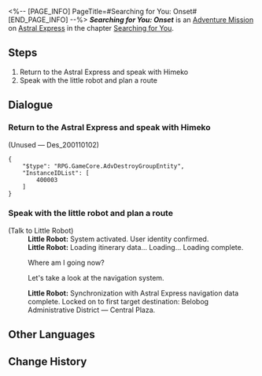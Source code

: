 <%-- [PAGE_INFO]
PageTitle=#Searching for You: Onset#
[END_PAGE_INFO] --%>
{{Stub|Dialogue.}}
{{Mission Infobox
|id            = 2001101
|title         = 
|image         = <!--Mission Searching for You Onset.png-->
|type          = Adventure
|event_name    = 
|chapter       = Searching for You
|requirements  = [[Trailblaze Mission]] ''[[Obsequies Performed, A Long Road Ahead]]'' completed
|summary       = <!--official mission summary from Fate's Atlas-->
|characters    = Little Robot; Trailblazer
|startLocation = [[Astral Express]] - [[Parlor Car]]
|world         = Astral Express
|area          = Parlor Car
|prev          = 
|next          = 
|rewards       = Trailblaze EXP*100; Stellar Jade*10; Traveler's Guide*4; Credit*20,000
}}
'''''Searching for You: Onset''''' is an [[Adventure Mission]] on [[Astral Express]] in the chapter [[Searching for You]].

==Steps==
# Return to the Astral Express and speak with Himeko
# Speak with the little robot and plan a route

<!--
==Gameplay Notes==

--><!--
==Trial Character==

-->
==Dialogue==
{{Stub Dialogue}}
{{Dialogue End}}

===Return to the Astral Express and speak with Himeko{{subst:void|<!--200110102-->}}===
{{Mission Description|type=adventure|location=Parlor Car|update|Himeko needs to see you and has asked you to return to the Astral Express for a talk. It seems to be something about the Nameless...}}
{{Dialogue Start}}

;(Unused &mdash; Des_200110102)
<pre>{
	"$type": "RPG.GameCore.AdvDestroyGroupEntity",
	"InstanceIDList": [
		400003
	]
}</pre>
{{Dialogue End}}

===Speak with the little robot and plan a route{{subst:void|<!--200110103-->}}===
{{Mission Description|type=adventure|location=Parlor Car|update|The good name of the Nameless has spread far and wide throughout the Cosmos, but where should be your first stop on this journey? Maybe you should ask the little robot? They claim to be equipped with a navigation system, after all.}}
{{Dialogue Start}}

;(Talk to Little Robot)
:'''Little Robot:''' System activated. User identity confirmed.
:'''Little Robot:''' Loading itinerary data... Loading... Loading complete.
:{{DIcon|Arrow}} Where am I going now?
:{{DIcon|Arrow}} Let's take a look at the navigation system.
:'''Little Robot:''' Synchronization with Astral Express navigation data complete. Locked on to first target destination: Belobog Administrative District &mdash; Central Plaza.
{{Dialogue End}}

==Other Languages==
{{Other Languages
|en   = Searching for You: Onset
|zhs  = 寻人记•始
|zht  = 尋人記•始
|ja   = 人探し・始
|ko   = 은하열차는 사랑을 싣고•서막
|es   = Caras conocidas: inicio
|fr   = À ta recherche : Commencement
|ru   = В поисках себя: Начало
|th   = บันทึกตามหาคน: เริ่ม
|vi   = Nhật Ký Tìm Người - Mở Đầu
|de   = Suche nach Dir: Anfang
|id   = Mencari Orang: Awal
|pt   = Procurando por Você: Início
}}

==Change History==
{{Change History|3.0}}

